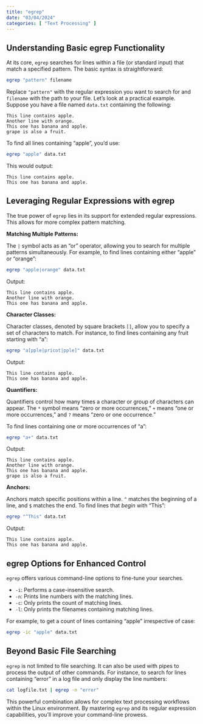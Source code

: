 ```yaml
---
title: "egrep"
date: "03/04/2024"
categories: [ "Text Processing" ]
---
```

## Understanding Basic egrep Functionality

At its core, `egrep` searches for lines within a file (or standard input) that match a specified pattern. The basic syntax is straightforward:

```bash
egrep "pattern" filename
```

Replace `"pattern"` with the regular expression you want to search for and `filename` with the path to your file.  Let's look at a practical example. Suppose you have a file named `data.txt` containing the following:

```
This line contains apple.
Another line with orange.
This one has banana and apple.
grape is also a fruit.
```

To find all lines containing "apple", you'd use:

```bash
egrep "apple" data.txt
```

This would output:

```
This line contains apple.
This one has banana and apple.
```


## Leveraging Regular Expressions with egrep

The true power of `egrep` lies in its support for extended regular expressions. This allows for more complex pattern matching.

**Matching Multiple Patterns:**

The `|` symbol acts as an "or" operator, allowing you to search for multiple patterns simultaneously.  For example, to find lines containing either "apple" or "orange":

```bash
egrep "apple|orange" data.txt
```

Output:

```
This line contains apple.
Another line with orange.
This one has banana and apple.
```

**Character Classes:**

Character classes, denoted by square brackets `[]`, allow you to specify a set of characters to match. For instance, to find lines containing any fruit starting with "a":

```bash
egrep "a[pple|pricot|pple]" data.txt
```

Output:

```
This line contains apple.
This one has banana and apple.
```

**Quantifiers:**

Quantifiers control how many times a character or group of characters can appear.  The `*` symbol means "zero or more occurrences," `+` means "one or more occurrences," and `?` means "zero or one occurrence."

To find lines containing one or more occurrences of "a":

```bash
egrep "a+" data.txt
```

Output:

```
This line contains apple.
Another line with orange.
This one has banana and apple.
grape is also a fruit.
```

**Anchors:**

Anchors match specific positions within a line. `^` matches the beginning of a line, and `$` matches the end.  To find lines that *begin* with "This":

```bash
egrep "^This" data.txt
```

Output:

```
This line contains apple.
This one has banana and apple.
```


##  egrep Options for Enhanced Control

`egrep` offers various command-line options to fine-tune your searches.

* `-i`: Performs a case-insensitive search.
* `-n`: Prints line numbers with the matching lines.
* `-c`: Only prints the count of matching lines.
* `-l`: Only prints the filenames containing matching lines.


For example, to get a count of lines containing "apple" irrespective of case:

```bash
egrep -ic "apple" data.txt
```


##  Beyond Basic File Searching


`egrep` is not limited to file searching.  It can also be used with pipes to process the output of other commands.  For instance, to search for lines containing "error" in a log file and only display the line numbers:


```bash
cat logfile.txt | egrep -n "error"
```

This powerful combination allows for complex text processing workflows within the Linux environment. By mastering `egrep` and its regular expression capabilities, you'll improve your command-line prowess.

